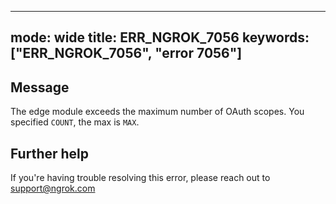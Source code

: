 
---
mode: wide
title: ERR_NGROK_7056
keywords: ["ERR_NGROK_7056", "error 7056"]
---

## Message
The edge module exceeds the maximum number of OAuth scopes. You specified `COUNT`, the max is `MAX`.




## Further help
If you're having trouble resolving this error, please reach out to [support@ngrok.com](mailto:support@ngrok.com?subject=Help%20with%20ERR_NGROK_7056)

